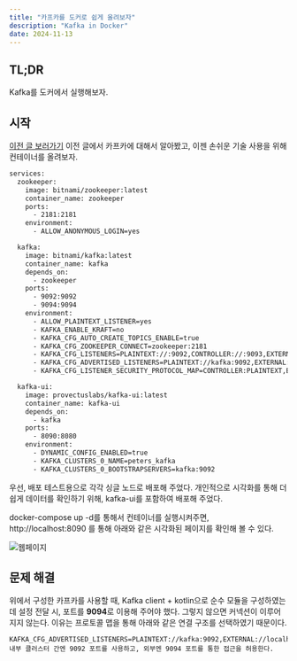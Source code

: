 ```yaml
---
title: "카프카를 도커로 쉽게 올려보자"
description: "Kafka in Docker"
date: 2024-11-13
---
```


## TL;DR

Kafka를 도커에서 실행해보자.

## 시작

[이전 글 보러가기]("/blog/kafka/")
이전 글에서 카프카에 대해서 알아봤고, 이젠 손쉬운 기술 사용을 위해 컨테이너를 올려보자.

```dockerfile
services:
  zookeeper:
    image: bitnami/zookeeper:latest
    container_name: zookeeper
    ports:
      - 2181:2181
    environment:
      - ALLOW_ANONYMOUS_LOGIN=yes

  kafka:
    image: bitnami/kafka:latest
    container_name: kafka
    depends_on:
      - zookeeper
    ports:
      - 9092:9092
      - 9094:9094
    environment:
      - ALLOW_PLAINTEXT_LISTENER=yes
      - KAFKA_ENABLE_KRAFT=no
      - KAFKA_CFG_AUTO_CREATE_TOPICS_ENABLE=true
      - KAFKA_CFG_ZOOKEEPER_CONNECT=zookeeper:2181
      - KAFKA_CFG_LISTENERS=PLAINTEXT://:9092,CONTROLLER://:9093,EXTERNAL://:9094
      - KAFKA_CFG_ADVERTISED_LISTENERS=PLAINTEXT://kafka:9092,EXTERNAL://localhost:9094
      - KAFKA_CFG_LISTENER_SECURITY_PROTOCOL_MAP=CONTROLLER:PLAINTEXT,EXTERNAL:PLAINTEXT,PLAINTEXT:PLAINTEXT

  kafka-ui:
    image: provectuslabs/kafka-ui:latest
    container_name: kafka-ui
    depends_on:
      - kafka
    ports:
      - 8090:8080
    environment:
      - DYNAMIC_CONFIG_ENABLED=true
      - KAFKA_CLUSTERS_0_NAME=peters_kafka
      - KAFKA_CLUSTERS_0_BOOTSTRAPSERVERS=kafka:9092
```
우선, 배포 테스트용으로 각각 싱글 노드로 배포해 주었다.
개인적으로 시각화를 통해 더 쉽게 데이터를 확인하기 위해, kafka-ui를 포함하여 배포해 주었다.

docker-compose up -d를 통해서 컨테이너를 실행시켜주면, http://localhost:8090 를 통해 아래와 같은 시각화된 페이지를 확인해 볼 수 있다.

![웹페이지](/posts/use-kafka-in-production/localhost_8090_.png)

## 문제 해결

위에서 구성한 카프카를 사용할 때, Kafka client + kotlin으로 순수 모듈을 구성하였는데 설정 전달 시, 포트를 **9094**로 이용해 주어야 했다.
그렇지 않으면 커넥션이 이루어지지 않는다. 이유는 프로토콜 맵을 통해 아래와 같은 연결 구조를 선택하였기 때문이다.

```
KAFKA_CFG_ADVERTISED_LISTENERS=PLAINTEXT://kafka:9092,EXTERNAL://localhost:9094
내부 클러스터 간엔 9092 포트를 사용하고, 외부엔 9094 포트를 통한 접근을 허용한다.
```